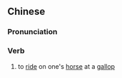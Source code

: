 {{also|跃马}}
==Chinese==
{{zh-forms|s=跃马}}

===Pronunciation===
{{zh-pron
|m=yuèmǎ
|c=joek6 maa5,joek3 maa5
|cat=v
}}

===Verb===
{{zh-verb}}

# {{lb|zh|literary}} to [[ride]] on one's [[horse]] at a [[gallop]]